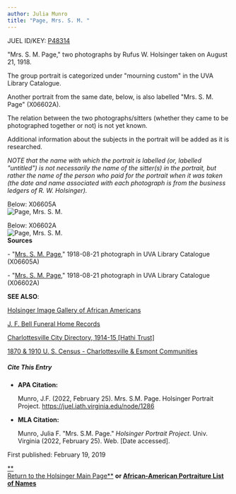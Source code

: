 ```yaml
---
author: Julia Munro
title: "Page, Mrs. S. M. "
---
```

JUEL ID/KEY: [P48314](http://juel.iath.virginia.edu/public_person?person=48314 "P48314")

"Mrs. S. M. Page," two photographs by Rufus W. Holsinger taken on August 21, 1918. 

The group portrait is categorized under "mourning custom" in the UVA Library Catalogue. 

Another portrait from the same date, below, is also labelled "Mrs. S. M. Page" (X06602A).  
  
The relation between the two photographs/sitters (whether they came to be photographed together or not) is not yet known.

Additional information about the subjects in the portrait will be added as it is researched.

_NOTE that the name with which the portrait is labelled (or, labelled "untitled") is not necessarily the name of the sitter(s) in the portrait, but rather the name of the person who paid for the portrait when it was taken (the date and name associated with each photograph is from the business ledgers of R. W. Holsinger)._

Below: X06605A  
![Page, Mrs. S. M.](https://iiif.lib.virginia.edu/iiif/uva-lib:1049596/full/778,561/0/default.jpg "Page, Mrs. S. M. ")

Below: X06602A  
![Page, Mrs. S. M.](https://iiif.lib.virginia.edu/iiif/uva-lib:1049592/full/561,778/0/default.jpg "Pages, Mrs. S. M.")   
**Sources**

\- "[Mrs. S. M. Page](https://search.lib.virginia.edu/catalog/uva-lib:1049596#?c=0&m=0&s=0&cv=0&xywh=0%2C-79%2C4005%2C2969 "Page, Mrs. S. M. ")," 1918-08-21 photograph in UVA Library Catalogue (X06605A)

\- "[Mrs. S. M. Page](https://search.lib.virginia.edu/catalog/uva-lib:1049592#?c=0&m=0&s=0&cv=0&xywh=-403%2C686%2C805%2C596 "Page, Mrs. S. M. ")," 1918-08-21 photograph in UVA Library Catalogue (X06602A)  

**SEE ALSO**:

[Holsinger Image Gallery of African Americans](http://rwholsingerphotos.org/images.php "Holsinger Image Gallery of African Americans")

[J. F. Bell Funeral Home Records](http://www2.vcdh.virginia.edu/afam/raceandplace/perl_scripts/funeral_search.html "J. F. Bell Funeral Home Database")

[Charlottesville City Directory, 1914-15 \[Hathi Trust\]](https://catalog.hathitrust.org/Record/101954103 "Charlottesville City Directory, 1914-15") 

[1870 & 1910 U. S. Census - Charlottesville & Esmont Communities](http://www2.vcdh.virginia.edu/afam/raceandplace/census/search_both.html "1870 & 1910 U. S. Census: Charlottesville and Esmont Communities")

##### **Cite This Entry**

*   **APA Citation:**
    
    Munro, J.F. (2022, February 25). Mrs. S.M. Page. Holsinger Portrait Project. https://juel.iath.virginia.edu/node/1286
    
*   **MLA Citation:**
    
    Munro, Julia F. "Mrs. S.M. Page." _Holsinger Portrait Project_. Univ. Virginia (2022, February 25). Web. \[Date accessed\].
    

First published: February 19, 2019

[**  
Return to the Holsinger Main Page**](http://juel.iath.virginia.edu/node/980) **or [African-American Portraiture List of Names](http://juel.iath.virginia.edu/node/996)**